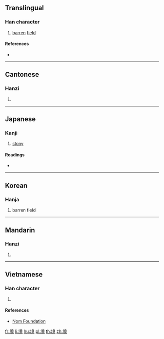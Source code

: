 ==Translingual==

===Han character===
{{Han char|rn=32|rad=土|as=12|sn=15|four=44111|canj=GGGU,XGGGU|ids=⿰土堯}}

# [[barren]] [[field]]

====References====
* {{Han ref|kx=0238.230|dkj=05452|dj=0477.080|hdz=10485.050|uh=589D|ud=22685|bh=E54B|bd=58699}}

----

==Cantonese==

===Hanzi===
{{yue-hanzi|jyut=haau1|y=haau1}}

# {{defn|lang=yue|sort=土12}}

----

==Japanese==

===Kanji===
{{ja-kanji|grade=|rs=土12}}

# [[stony]]

====Readings====
* {{ja-readings|on=[[こう]] (kō), [[きょう]] (kyō)|kun=}}

----

==Korean==

===Hanja===
{{ko-hanja|hangeul=요|rv=yo|mr=yo}}

# barren field

----

==Mandarin==

===Hanzi===
{{cmn-hanzi|pin=[[qiāo]] ([[qiao1]])|wg=ch'iao<sup>1</sup>}}

# {{defn|lang=cmn|sort=土12}}

----

==Vietnamese==

===Han character===
{{vi-hantu|[[niêu]]|rs=土12}}

# {{defn|lang=vi|sort=土12}}

====References====
* [http://nomfoundation.org/common/nom_details.php?codepoint=589d Nom Foundation]

[[fr:墝]]
[[li:墝]]
[[hu:墝]]
[[pl:墝]]
[[th:墝]]
[[zh:墝]]
